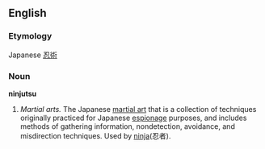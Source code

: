 {{Wikipedia}}
==English==
===Etymology===
Japanese [[忍術]]

===Noun===
'''ninjutsu'''

#''Martial arts.'' The Japanese [[martial art]] that is a collection of techniques originally practiced for Japanese [[espionage]] purposes, and includes methods of gathering information, nondetection, avoidance, and misdirection techniques. Used by [[ninja]](忍者).